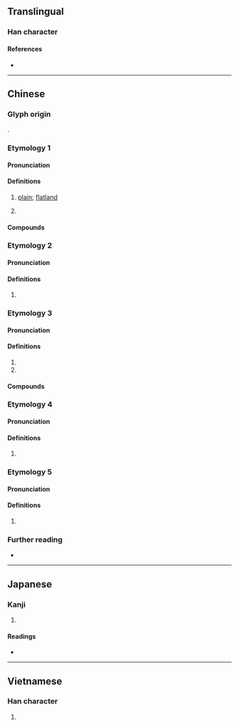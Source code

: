 {{character info}}
{{also|埠}}
==Translingual==

===Han character===
{{Han char|rn=32|rad=土|as=07|sn=10|four=43127|canj=GIJB|ids=⿰土甫}}

====References====
* {{Han ref|kx=0230.121|dkj=05149|hdz=10443.070|uh=57D4|ud=22484|bh=AE48|bd=44616}}

----

==Chinese==
{{zh-forms}}

===Glyph origin===
{{Han compound|土|甫|ls=psc|c1=s|c2=p|t1=earth|no_och2=y}}.

===Etymology 1===

====Pronunciation====
{{zh-pron
|m=pǔ,bǔ,1nb=standard,2nb=variant
|c=bou3
|h=pfs=phû
|mn=po͘
|mn-t=bou1
|cat=n
}}

====Definitions====
{{zh-hanzi}}

# {{lb|zh|Hakka|Min Nan}} [[plain]]; [[flatland]]
# {{zh-used2|p}}

====Compounds====
{{zh-der|海埔新生地|墓仔埔:bāng-á-po͘|平埔:pîⁿ-po͘|埔頂|塚埔|沙埔|草埔:chháu-po͘|三重埔|北埔|埔心|埔里|大茅埔|平埔族|海埔地|海埔|海埔姜|埔姜:po͘-kiuⁿ|埔稻|埔蘭仔:po͘-lân-á|埔肘仔:po͘-tiú-á|埔秧:po͘-ng|塚仔埔:thióng-á-po͘|平埔番|海沙埔|溪埔|火燒埔|荒埔|新埔|頂埔|外埔|鹽埔|內埔|埔鹽|中埔|鹽埕埔|青埔|東埔蚋溪|鹽埕埔|鹹埔|國姓埔|公埔|林杞埔|埔姜崙|埔姜頭|豆仔埔|大埔林|大埔心|球埔:kiû-po͘|大埔:Dàpǔ}}

===Etymology 2===

====Pronunciation====
{{zh-pron
|m=pǔ
|c=bou3
|h=gd=pu3
|mn=xm:phó͘
|mn-t=bou1
|w=2phu
|cat=
}}

====Definitions====
{{zh-hanzi}}

# {{zh-used in|黃埔}}

===Etymology 3===

====Pronunciation====
{{zh-pron
|m=bù
|c=bou3
|h=pfs=phû;gd=pu1
|mn-t=bou1
|cat=n
}}

====Definitions====
{{zh-hanzi}}

# {{zh-alt-form|埠|wharf}}
# {{zh-used2|p}}

====Compounds====
{{zh-der|大埔|埔頭}}

===Etymology 4===

====Pronunciation====
{{zh-pron
|mn=po͘
|cat=
}}

====Definitions====
{{zh-hanzi}}

# {{zh-used in|查埔|tr=cha-po͘|man}}

===Etymology 5===

====Pronunciation====
{{zh-pron
|m=pǔ
|c=bou3,pou4
|h=pfs=phû
|mn=xm,tw:po͘/xm,qz:phó͘/zz:pho͘
|cat=
}}

====Definitions====
{{zh-hanzi}}

# {{zh-used in|柬埔寨}}

===Further reading===
* {{thcwd|5878}}

----

==Japanese==

===Kanji===
{{ja-kanji|grade=|rs=土07}}

# {{rfdef|ja|sort=土07}}

====Readings====
* {{ja-readings
|goon=ほ
|kanon=ほ
|kun=}}

----

==Vietnamese==

===Han character===
{{vi-readings|reading=bộ|rs=土07}}

# {{rfdef|vi}}